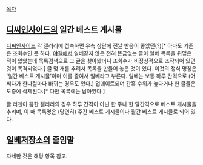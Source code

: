 [[목차]]

== [[디씨인사이드]]의 일간 베스트 게시물 ==
[[디씨인사이드]] 각 갤러리에 접속하면 우측 상단에 전날 반응이 좋았던(?)[* 아마도 기준은 조회수인 듯 하다. [[야갤]]에서 일베같지 않은 전혀 뜬금없는 글이 일베 목록을 뒤덮은 적이 있었는데 목록검색으로 그 글을 찾아봤더니 조회수가 비정상적으로 조작되어 있던 것이 목격되었다.] 글 몇 개를 추려서 목록을 만들어 놓은 것이 있다. 이것의 정식 명칭은 '일간 베스트 게시물'이며 이를 줄여서 일베라고 부른다. 일베는 보통 하루 간격으로 (어쩌다가 한나절마다 바뀌는 경우도 있다.) 업데이트되며 간혹 수위가 높다거나 한 글들은 도중에 삭제된다.[* 다만 목록에는 남아있다.] 

글 리젠이 뜸한 갤러리의 경우 하루 간격이 아닌 한 주나 한 달간격으로 베스트 게시물을 추리며, 이 때 목록명은 (당연히) 주간 베스트 게시물이나 월간 베스트 게시물로 되어 있다.


== [[일베저장소]]의 줄임말 ==
자세한 것은 해당 항목 참고.

